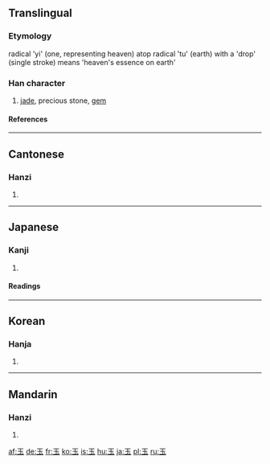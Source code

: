 {{see|王}}
==Translingual==
===Etymology===
radical 'yi' (one, representing heaven) atop radical 'tu' (earth) with a 'drop' (single stroke) means 'heaven's essence on earth'

===Han character===
{{Han char|rn=96|rad=玉|as=00|sn=5|four=1010<sub>3</sub>|canj=一土戈 (MGI)}}

# [[jade]], precious stone, [[gem]]

====References====
{{Han ref|kx=0726.040|dkj=20821|dj=1135.060|hdz=21100.010|uh=7389|ud=29577|bh=A5C9|bd=42441}}

----

==Cantonese==
===Hanzi===
{{yue-hanzi|jyut=juk6|y=yuk6}}

# {{defn|Cantonese}}

----

==Japanese==
===Kanji===
{{ja-kanji|grade=1|rs=玉00}}

# {{defn|Japanese}}

====Readings====
{{ja-readings|on=[[ぎょく]] (gyoku), [[ごく]] (goku)|kun=[[たま]] (tama)}}

----

==Korean==
===Hanja===
{{ko-hanja|hangeul=옥|eumhun=구슬|rv=ok|mr=ok|y=ok}}

# {{defn|Korean}}

----

==Mandarin==
===Hanzi===
{{cmn-hanzi|pin=[[yù]] (yu4)|wg=yü<sup>4</sup>}}

# {{defn|Mandarin}}

[[af:玉]]
[[de:玉]]
[[fr:玉]]
[[ko:玉]]
[[is:玉]]
[[hu:玉]]
[[ja:玉]]
[[pl:玉]]
[[ru:玉]]